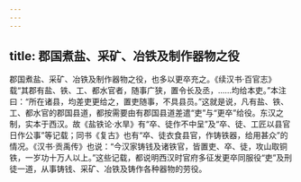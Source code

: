 ```yaml
---
---
---
```

title: 郡国煮盐、采矿、冶铁及制作器物之役
---



郡国煮盐、采矿、冶铁及制作器物之役，也多以更卒充之。《续汉书·百官志》载“其郡有盐、铁、工、都水官者，随事广狭，置令长及丞，……均给本吏。”本注曰：“所在诸县，均差吏更给之，置吏随事，不具县员。”这就是说，凡有盐、铁、工、都水官的郡国县道，都按需要由有郡国县道差遣“吏”与“更卒”给役。东汉之制，实本于西汉。故《盐铁论·水旱》有“卒、徒作不中呈”及“卒、徒、工匠以县官日作公事”等记载；同书《复古》也有“卒、徒衣食县官，作铸铁器，给用甚众”的情况。《汉书·贡禹传》也说：“今汉家铸钱及诸铁官，皆置吏、卒、徒，攻山取铜铁，一岁功十万人以上。”这些记载，都说明西汉时官府多征发更卒同服役“吏”及刑徒一道，从事铸钱、采矿、冶铁及铸作各种器物的劳役。
